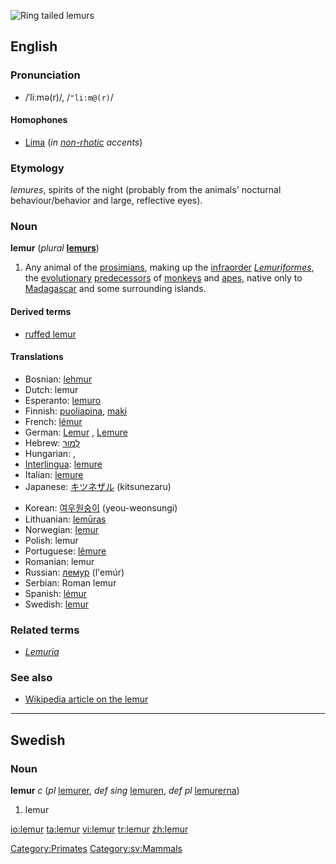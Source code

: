 [[Image:Ring tailed lemurs.jpg|thumb|Ring tailed lemurs]]
{{also|Lemur}}
==English==

{{wikipedia}}

===Pronunciation===
* /ˈliːmə(r)/, /<tt>"li:m@(r)</tt>/
*: {{rhymes|iːmə(r)}}

====Homophones====
* [[Lima]] (''in [[non-rhotic]] accents'')

===Etymology===
{{L.}} ''lemures'', spirits of the night (probably from the animals' nocturnal behaviour/behavior and large, reflective eyes).

===Noun===
'''lemur''' (''plural'' '''[[lemurs]]''')

# Any animal of the [[prosimian]]s, making up the [[infraorder]] ''[[Lemuriformes]]'', the [[evolutionary]] [[predecessor]]s of [[monkey]]s and [[ape]]s, native only to [[Madagascar]] and some surrounding islands.

====Derived terms====
* [[ruffed lemur]]

====Translations====
{{trans-top|any animal of the prosimians, making up the infraorder Lemuriformes}}
* Bosnian: [[lehmur]] {{m}}
* Dutch: lemur
* Esperanto: [[lemuro]]
* Finnish: [[puoliapina]], [[maki]]
* French: [[lémur]] {{m}}
* German: [[Lemur]] {{m}}, [[Lemure]] {{m}}
* Hebrew: [[למור|לֶמוּר]]
* Hungarian: {{t|hu|maki}}, {{t|hu|makimajom}}
* [[Interlingua]]: [[lemure#Interlingua|lemure]]
* Italian: [[lemure#Italian|lemure]] {{m}}
* Japanese: [[キツネザル]] (kitsunezaru)
{{trans-mid}}
* Korean: [[여우원숭이]] (yeou-weonsungi)
* Lithuanian: [[lemūras]] {{m}}
* Norwegian: [[lemur]] {{m}}
* Polish: lemur
* Portuguese: [[lêmure]] {{m}}
* Romanian: lemur
* Russian: [[лемур]] (l'emúr) {{m}}
* Serbian: Roman lemur
* Spanish: [[lémur]]
* Swedish: [[lemur#Swedish|lemur]]
{{trans-bottom}}

===Related terms===
* ''[[Lemuria]]''

===See also===
* [[w:Lemur|Wikipedia article on the lemur]]

[[Category:Primates]]

----

==Swedish==

===Noun===
'''lemur''' ''c'' (''pl'' [[lemurer]], ''def sing'' [[lemuren]], ''def pl'' [[lemurerna]])

# lemur

[[Category:sv:Mammals]]

[[io:lemur]]
[[ta:lemur]]
[[vi:lemur]]
[[tr:lemur]]
[[zh:lemur]]
